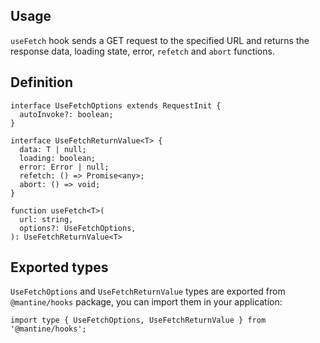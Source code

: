 

## Usage

`useFetch` hook sends a GET request to the specified URL and returns the response data, loading state, error,
`refetch` and `abort` functions.

<Demo data={HooksDemos.useFetchUsage} />

## Definition

```tsx
interface UseFetchOptions extends RequestInit {
  autoInvoke?: boolean;
}

interface UseFetchReturnValue<T> {
  data: T | null;
  loading: boolean;
  error: Error | null;
  refetch: () => Promise<any>;
  abort: () => void;
}

function useFetch<T>(
  url: string,
  options?: UseFetchOptions,
): UseFetchReturnValue<T>
```

## Exported types

`UseFetchOptions` and `UseFetchReturnValue` types are exported from `@mantine/hooks` package,
you can import them in your application:

```tsx
import type { UseFetchOptions, UseFetchReturnValue } from '@mantine/hooks';
```
